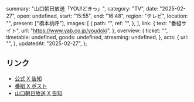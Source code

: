   summary: "山口朝日放送「YOU!どきっ」",
  category: "TV",
  date: "2025-02-27",
  open: undefined,
  start: "15:55",
  end: "16:48",
  region: "テレビ",
  location: "",
  present: ["橋本桃呼"],
  images: [
    {
      path: "",
      ref: "",
    },
  ],
  link: {
    text: "番組サイト",
    url: "https://www.yab.co.jp/youdoki",
  },
  overview: {
    ticket: "",
    timetable: undefined,
    goods: undefined,
    streaming: undefined,
  },
  acts: {
    url: "",
  },
  updatedAt: "2025-02-27",
};

## リンク

- [公式 X 告知](https://x.com/takanenofficial/status/1894968209536885161)
- [番組 X ポスト](https://x.com/youdoki_yab/status/1895038934482330005)
- [山口朝日放送 X 告知](https://x.com/yab_beep/status/1894920163184808003)
